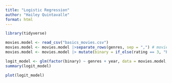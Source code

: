 ```yaml
---
title: "Logistic Regression"
author: "Hailey Quintavalle"
format: html
---
```



```r
library(tidyverse)
```

```r
movies.model <- read_csv("basics_movies.csv")
movies.model <- movies.model |>separate_rows(genres, sep = ",") # movies appear multiple times for multiple genres
movies.model <- movies.model |> mutate(binary = if_else(rating == 3, "PASS", "FAIL"))

```


```r
logit_model <- glm(factor(binary) ~ genres + year, data = movies.model, family = binomial)
summary(logit_model)
```


```r
plot(logit_model)
```




















